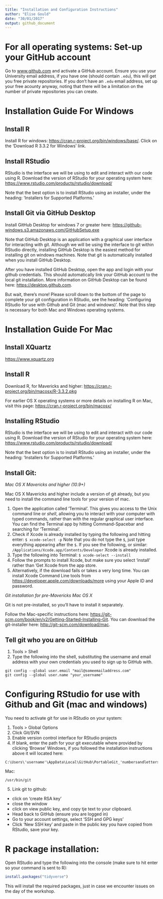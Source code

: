 ```yaml
---
title: "Installation and Configuration Instructions"
author: "Elise Gould"
date: "30/01/2017"
output: github_document
---
```


# For all operating systems: Set-up your GitHub account

Go to [www.github.com](www.github.com) and activate a GitHub account. Ensure you use your University email address, if you have one (should contain `.edu`), this will get you free private repositories.
If you don't have an `.edu` email address, set up your free acounty anyway, noting that there will be a limitation on the number of private repositories you can create.

# Installation Guide For Windows

## Install R

Install R for windows: [https://cran.r-project.org/bin/windows/base/](https://cran.r-project.org/bin/windows/base/). Click on the 'Download R 3.3.2 for Windows' link.

## Install RStudio

RStudio is the interface we will be using to edit and interact with our code using R. Download the version of RStudio for your operating system here: [https://www.rstudio.com/products/rstudio/download/](https://www.rstudio.com/products/rstudio/download/)

Note that the best option is to install RStudio using an installer, under the heading: 'Installers for Supported Platforms.'

## Install Git via GitHub Desktop

Install GitHub Desktop for windows 7 or greater here: [https://github-windows.s3.amazonaws.com/GitHubSetup.exe](https://github-windows.s3.amazonaws.com/GitHubSetup.exe)

Note that GitHub Desktop is an application with a graphical user interface for interacting with git. Although we will be using the interface to git within RStudio directly, installing GitHub Desktop is the easiest method for installing git on windows machines. Note that git is automatically installed when you install GitHub Desktop.

After you have installed GitHub Desktop, open the app and login with your github credentials. This should automatically link your GitHub account to the local git installation. More information on GitHub Desktop can be found here: [https://desktop.github.com](https://desktop.github.com).

But wait, there's more! Please scroll down to the bottom of the page to complete your git configuration in RStudio, see the heading: 'Configuring RStudio for use with Github and Git (mac and windows)'. Note that this step is necessary for both Mac and Windows operating systems.

# Installation Guide For Mac

## Install XQuartz

[https://www.xquartz.org](https://www.xquartz.org)

## Install R

Download R, for Mavericks and higher: [https://cran.r-project.org/bin/macosx/R-3.3.2.pkg](https://cran.r-project.org/bin/macosx/R-3.3.2.pkg)

For earlier OS X operating systems or more details on installing R on Mac, visit this page: [https://cran.r-project.org/bin/macosx/](https://cran.r-project.org/bin/macosx/)

## Installing RStudio

RStudio is the interface we will be using to edit and interact with our code using R. Download the version of RStudio for your operating system here: [https://www.rstudio.com/products/rstudio/download/](https://www.rstudio.com/products/rstudio/download/)

Note that the best option is to install RStudio using an installer, under the heading: 'Installers for Supported Platforms.'

## Install Git:

*Mac OS X Mavericks and higher (10.9+)*

Mac OS X Mavericks and higher include a version of git already, but you need to install the command line tools for your version of mac.

1. Open the application called 'Terminal'. This gives you access to the Unix command line or *shell*, allowing you to interact with your computer with typed commands, rather than with the regular graphical user interface. You can find the Terminal app by hitting Command-Spacebar and searching for 'Terminal'.
2. Check if Xcode is already installed by typing the following and hitting enter:
`$ xcode-select -p` Note that you do not type the `$`, just type everything appearing after the `$`.
If you see the following, or similar:
`/Applications/Xcode.app/Contents/Developer` Xcode is already installed.
3. Type the following into Terminal: `$ xcode-select --install`
4. Follow the prompts to install Xcode, but make sure you select 'install' rather than 'Get Xcode from the app store.
5. Alternatively, if the download fails or takes a very long time. You can install Xcode Command Line tools from [https://developer.apple.com/downloads/more](https://developer.apple.com/downloads/more) using your Apple ID and password.

*Git installation for pre-Mavericks Mac OS X*

Git is not pre-installed, so you'll have to install it separately.

Follow the Mac-specific instructions here: [https://git-scm.com/book/en/v2/Getting-Started-Installing-Git](https://git-scm.com/book/en/v2/Getting-Started-Installing-Git). You can download the git-installer here: [http://git-scm.com/download/mac](http://git-scm.com/download/mac).


## Tell git who you are on GitHub

1. Tools > Shell
2. Type the following into the shell, substituting the username and email address with your own credentials you used to sign up to GitHub with.

```
git config --global user.email "mail@someemailaddress.com"
git config --global user.name "your_username"
```

# Configuring RStudio for use with Github and Git (mac and windows)

You need to activate git for use in RStudio on your system:

1. Tools > Global Options
2. Click Git/SVN
3. Enable version control interface for RStudio projects
4. If blank, enter the path for your git executable where provided by clicking 'Browse'
Windows, if you followed the installation instructions above it will located here:
```
C:\Users\'username'\AppData\Local\GitHub\PortableGit_'numbersandletters'\cmd\git.exe
```
Mac:
```
/usr/bin/git
```

5. Link git to github:
- click on 'create RSA key'
- close the window
- click on view public key, and copy tje text to your clipboard.
- Head back to GitHub (ensure you are logged in)
- Go to your account settings, select 'SSH and GPG keys'
- Click 'New SSH key' and paste in the public key you have copied from RStudio, save your key.

# R package installation:

Open RStudio and type the following into the console (make sure to hit enter so your command is sent to R):

```r
install.packages("tidyverse")
```

This will install the required packages, just in case we encounter issues on the day of the workshop.
